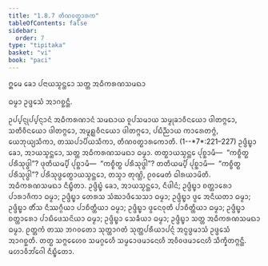```yaml
---
title: "1.8.7 ᨲᩥᨱᩅᨲ᩠ᨳᩣᩁᨠ"
tableOfContents: false
sidebar:
  order: 7
type: "tipitaka"
basket: "vi"
book: "paci"
---
```



<DynamicBreadcrumb />


<Paragraph number="2093" type="center" book="paci">
ᩍᨾᩮ ᨡᩮᩣ ᨸᨶᩣᨿᩈ᩠ᨾᨶ᩠ᨲᩮᩣ ᩈᨲ᩠ᨲ ᩋᨵᩥᨠᩁᨱᩈᨾᨳᩣ

  
ᨵᨾ᩠ᨾᩣ ᩏᨴ᩠ᨴᩮᩈᩴ ᩋᩣᨣᨧ᩠ᨨᨶ᩠ᨲᩥ.


</Paragraph>

<Division number="655" book="paci">

<Paragraph number="2094" book="paci">
ᩏᨸ᩠ᨸᨶ᩠ᨶᩩᨸ᩠ᨸᨶ᩠ᨶᩣᨶᩴ ᩋᨵᩥᨠᩁᨱᩣᨶᩴ ᩈᨾᨳᩣᨿ ᩅᩪᨸᩈᨾᩣᨿ ᩈᨾ᩠ᨾᩩᨡᩣᩅᩥᨶᨿᩮᩣ ᨴᩤᨲᨻ᩠ᨻᩮᩣ, ᩈᨲᩥᩅᩥᨶᨿᩮᩣ ᨴᩤᨲᨻ᩠ᨻᩮᩣ, ᩋᨾᩪᩊ᩠ᩉᩅᩥᨶᨿᩮᩣ ᨴᩤᨲᨻ᩠ᨻᩮᩣ, ᨸᨭᩥᨬ᩠ᨬᩣᨿ ᨠᩣᩁᩮᨲᨻ᩠ᨻᩴ, ᨿᩮᨽᩩᨿ᩠ᨿᩈᩥᨠᩣ, ᨲᩔᨸᩣᨸᩥᨿᩈᩥᨠᩣ, ᨲᩥᨱᩅᨲ᩠ᨳᩣᩁᨠᩮᩣᨲᩥ. (1--*7*:<Emphasis>221–227</Emphasis>)
</Paragraph>

<Paragraph number="2095" book="paci">
ᩏᨴ᩠ᨴᩥᨭ᩠ᨮᩣ ᨡᩮᩣ, ᩋᩣᨿᩈ᩠ᨾᨶ᩠ᨲᩮᩣ, ᩈᨲ᩠ᨲ ᩋᨵᩥᨠᩁᨱᩈᨾᨳᩣ ᨵᨾ᩠ᨾᩣ. ᨲᨲ᩠ᨳᩣᨿᩈ᩠ᨾᨶ᩠ᨲᩮ ᨸᩩᨧ᩠ᨨᩣᨾᩥ—  “ᨠᨧ᩠ᨧᩥᨲ᩠ᨳ ᨸᩁᩥᩈᩩᨴ᩠ᨵᩤ”? ᨴᩩᨲᩥᨿᨾ᩠ᨸᩥ ᨸᩩᨧ᩠ᨨᩣᨾᩥ—  “ᨠᨧ᩠ᨧᩥᨲ᩠ᨳ ᨸᩁᩥᩈᩩᨴ᩠ᨵᩤ”? ᨲᨲᩥᨿᨾ᩠ᨸᩥ ᨸᩩᨧ᩠ᨨᩣᨾᩥ—  “ᨠᨧ᩠ᨧᩥᨲ᩠ᨳ ᨸᩁᩥᩈᩩᨴ᩠ᨵᩤ”? ᨸᩁᩥᩈᩩᨴ᩠ᨵᩮᨲ᩠ᨳᩣᨿᩈ᩠ᨾᨶ᩠ᨲᩮᩣ, ᨲᩈ᩠ᨾᩣ ᨲᩩᨱ᩠ᩉᩦ, ᩑᩅᨾᩮᨲᩴ ᨵᩤᩁᨿᩣᨾᩦᨲᩥ.

</Paragraph>
</Division>

<Paragraph number="2096" type="center" book="paci">
ᩋᨵᩥᨠᩁᨱᩈᨾᨳᩣ ᨶᩥᨭ᩠ᨮᩥᨲᩣ.


</Paragraph>

<Paragraph number="2097" book="paci">
ᩏᨴ᩠ᨴᩥᨭ᩠ᨮᩴ ᨡᩮᩣ, ᩋᩣᨿᩈ᩠ᨾᨶ᩠ᨲᩮᩣ, ᨶᩥᨴᩤᨶᩴ; ᩏᨴ᩠ᨴᩥᨭ᩠ᨮᩣ ᨧᨲ᩠ᨲᩣᩁᩮᩣ ᨸᩣᩁᩣᨩᩥᨠᩣ ᨵᨾ᩠ᨾᩣ; ᩏᨴ᩠ᨴᩥᨭ᩠ᨮᩣ ᨲᩮᩁᩈ ᩈᩴᨥᩣᨴᩥᩈᩮᩈᩣ ᨵᨾ᩠ᨾᩣ; ᩏᨴ᩠ᨴᩥᨭ᩠ᨮᩣ ᨴ᩠ᩅᩮ ᩋᨶᩥᨿᨲᩣ ᨵᨾ᩠ᨾᩣ; ᩏᨴ᩠ᨴᩥᨭ᩠ᨮᩣ ᨲᩥᩴᩈ ᨶᩥᩔᨣ᩠ᨣᩥᨿᩣ ᨸᩣᨧᩥᨲ᩠ᨲᩥᨿᩣ ᨵᨾ᩠ᨾᩣ; ᩏᨴ᩠ᨴᩥᨭ᩠ᨮᩣ ᨴ᩠ᩅᩮᨶᩅᩩᨲᩥ ᨸᩣᨧᩥᨲ᩠ᨲᩥᨿᩣ ᨵᨾ᩠ᨾᩣ; ᩏᨴ᩠ᨴᩥᨭ᩠ᨮᩣ ᨧᨲ᩠ᨲᩣᩁᩮᩣ ᨸᩣᨭᩥᨴᩮᩈᨶᩦᨿᩣ ᨵᨾ᩠ᨾᩣ; ᩏᨴ᩠ᨴᩥᨭ᩠ᨮᩣ ᩈᩮᨡᩥᨿᩣ ᨵᨾ᩠ᨾᩣ; ᩏᨴ᩠ᨴᩥᨭ᩠ᨮᩣ ᩈᨲ᩠ᨲ ᩋᨵᩥᨠᩁᨱᩈᨾᨳᩣ ᨵᨾ᩠ᨾᩣ. ᩑᨲ᩠ᨲᨠᩴ ᨲᩔ ᨽᨣᩅᨲᩮᩣ ᩈᩩᨲ᩠ᨲᩣᨣᨲᩴ ᩈᩩᨲ᩠ᨲᨸᩁᩥᨿᩣᨸᨶ᩠ᨶᩴ ᩋᨶ᩠ᩅᨴ᩠ᨵᨾᩣᩈᩴ ᩏᨴ᩠ᨴᩮᩈᩴ ᩋᩣᨣᨧ᩠ᨨᨲᩥ. ᨲᨲ᩠ᨳ ᩈᨻ᩠ᨻᩮᩉᩮᩅ ᩈᨾᨣ᩠ᨣᩮᩉᩥ ᩈᨾ᩠ᨾᩮᩣᨴᨾᩣᨶᩮᩉᩥ ᩋᩅᩥᩅᨴᨾᩣᨶᩮᩉᩥ ᩈᩥᨠ᩠ᨡᩥᨲᨻ᩠ᨻᨶ᩠ᨲᩥ.

</Paragraph>

<Paragraph number="2098" type="center" book="paci">
ᨾᩉᩣᩅᩥᨽᩘᨣᩮᩤ ᨶᩥᨭ᩠ᨮᩥᨲᩮᩣ.
</Paragraph>
